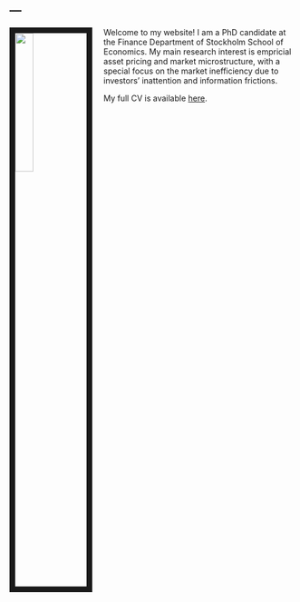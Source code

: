 
---
---

<link rel="stylesheet" href="styles.css" type="text/css">

<img src="images/emily_2.jpg" style="width:25%; border:10px solid; margin-right: 20px" align="left">

Welcome to my website! I am a PhD candidate at the Finance Department of Stockholm School of Economics. My main research interest is empricial asset pricing and market microstructure, with a special focus on the market inefficiency due to investors' inattention and information frictions.  

My full CV is available [here](files/Zabor_CV_2017_Q4.pdf).
